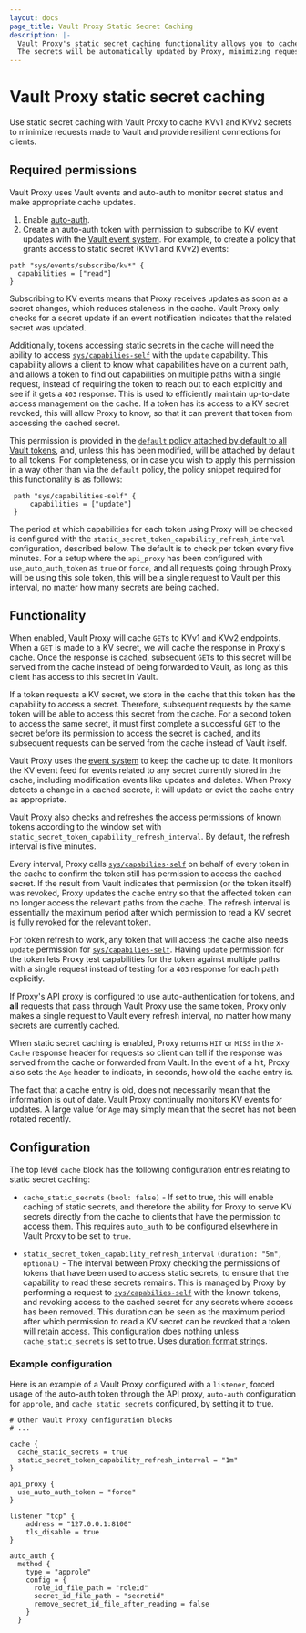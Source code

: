 ```yaml
---
layout: docs
page_title: Vault Proxy Static Secret Caching
description: |-
  Vault Proxy's static secret caching functionality allows you to cache KVv1 and KVv2 secrets for calling clients.
  The secrets will be automatically updated by Proxy, minimizing requests made to Vault, and offering resiliency.
---
```


# Vault Proxy static secret caching

Use static secret caching with Vault Proxy to cache KVv1 and KVv2 secrets to
minimize requests made to Vault and provide resilient connections for clients.

## Required permissions

Vault Proxy uses Vault events and auto-auth to monitor secret status and make
appropriate cache updates.
1. Enable [auto-auth](/vault/docs/agent-and-proxy/autoauth).
1. Create an auto-auth token with permission to subscribe to KV event updates
with the [Vault event system](/vault/docs/concepts/events). For example, to
create a policy that grants access to static secret (KVv1 and KVv2) events:
 ```hcl
 path "sys/events/subscribe/kv*" {
   capabilities = ["read"]
 }
   ```

Subscribing to KV events means that Proxy receives updates as soon as a secret
changes, which reduces staleness in the cache. Vault Proxy only checks for a
secret update if an event notification indicates that the related secret was
updated.

Additionally, tokens accessing static secrets in the cache will need the ability to access [`sys/capabilies-self`](/vault/api-docs/system/capabilities-self)
with the `update` capability. This capability allows a client to know what capabilities have on a current path, and allows
a token to find out capabilities on multiple paths with a single request, instead of requiring the token to reach out to
each explicitly and see if it gets a `403` response. This is used to efficiently maintain up-to-date access management
on the cache. If a token has its access to a KV secret revoked, this will allow Proxy to know, so that it can prevent
that token from accessing the cached secret.

This permission is provided in the [`default` policy attached by default to all Vault tokens](/vault/docs/concepts/policies#default-policy),
and, unless this has been modified, will be attached by default to all tokens. For completeness, or in case you wish to
apply this permission in a way other than via the `default` policy, the policy snippet required for this functionality
is as follows:

   ```hcl
    path "sys/capabilities-self" {
        capabilities = ["update"]
    }
   ```

The period at which capabilities for each token using Proxy will be checked is configured with the `static_secret_token_capability_refresh_interval`
configuration, described below. The default is to check per token every five minutes. For a setup where the `api_proxy`
has been configured with `use_auto_auth_token` as `true` or `force`, and all requests going through Proxy will be
using this sole token, this will be a single request to Vault per this interval, no matter how many secrets are
being cached.

## Functionality

When enabled, Vault Proxy will cache `GET`s to KVv1 and KVv2 endpoints. When a `GET` is made to a KV secret,
we will cache the response in Proxy's cache. Once the response is cached, subsequent `GET`s to this secret will
be served from the cache instead of being forwarded to Vault, as long as this client has access to this secret
in Vault.

If a token requests a KV secret, we store in the cache that this token has the capability to access a secret.
Therefore, subsequent requests by the same token will be able to access this secret from the cache. For a second
token to access the same secret, it must first complete a successful `GET` to the secret before its permission
to access the secret is cached, and its subsequent requests can be served from the cache instead of Vault itself.

Vault Proxy uses the [event system](/vault/docs/concepts/events) to keep the
cache up to date. It monitors the KV event feed for events related to any secret
currently stored in the cache, including modification events like updates and
deletes. When Proxy detects a change in a cached secrete, it will update or
evict the cache entry as appropriate.

Vault Proxy also checks and refreshes the access permissions of known tokens
according to the window set with `static_secret_token_capability_refresh_interval`.
By default, the refresh interval is five minutes.

Every interval, Proxy calls [`sys/capabilies-self`](/vault/api-docs/system/capabilities-self) on
behalf of every token in the cache to confirm the token still has permission to
access the cached secret. If the result from Vault indicates that permission (or
the token itself) was revoked, Proxy updates the cache entry so that the affected
token can no longer access the relevant paths from the cache. The refresh interval
is essentially the maximum period after which permission to read a KV secret is
fully revoked for the relevant token.

For token refresh to work, any token that will access the cache also needs
`update` permission for [`sys/capabilies-self`](/vault/api-docs/system/capabilities-self).
Having `update` permission for the token lets Proxy test capabilities for the
token against multiple paths with a single request instead of testing for a `403`
response for each path explicitly.

<Tip title="Refresh is per token, not per secret">

  If Proxy's API proxy is configured to use auto-authentication for tokens, and **all**
  requests that pass through Vault Proxy use the same token, Proxy only
  makes a single request to Vault every refresh interval, no matter how many
  secrets are currently cached.

</Tip>

When static secret caching is enabled, Proxy returns `HIT` or `MISS` in the `X-Cache`
response header for requests so client can tell if the response was served from
the cache or forwarded from Vault. In the event of a hit, Proxy also sets the
`Age` header to indicate, in seconds, how old the cache entry is.

<Tip title="Old does not mean stale">

  The fact that a cache entry is old, does not necessarily mean that the
  information is out of date. Vault Proxy continually monitors KV events for
  updates. A large value for `Age` may simply mean that the secret has not been
  rotated recently.

</Tip>

## Configuration

The top level `cache` block has the following configuration entries relating to static secret caching:

- `cache_static_secrets` `(bool: false)` - If set to true, this will enable caching of static secrets,
and therefore the ability for Proxy to serve KV secrets directly from the cache to clients that have
the permission to access them. This requires `auto_auth` to be configured elsewhere in Vault Proxy to
be set to `true`.

- `static_secret_token_capability_refresh_interval` `(duration: "5m", optional)` - The interval between Proxy
checking the permissions of tokens that have been used to access static secrets, to ensure that
the capability to read these secrets remains. This is managed by Proxy by performing a request to
[`sys/capabilies-self`](/vault/api-docs/system/capabilities-self) with the known tokens, and revoking
access to the cached secret for any secrets where access has been removed.
This duration can be seen as the maximum period after which permission to read a KV secret
can be revoked that a token will retain access. This configuration does nothing unless `cache_static_secrets` is
set to true.
Uses [duration format strings](/vault/docs/concepts/duration-format).

### Example configuration

Here is an example of a Vault Proxy configured with a `listener`, forced usage of the auto-auth token through the API proxy,
`auto-auth` configuration for `approle`, and `cache_static_secrets` configured, by setting it to true.

```hcl
# Other Vault Proxy configuration blocks
# ...

cache {
  cache_static_secrets = true
  static_secret_token_capability_refresh_interval = "1m"
}

api_proxy {
  use_auto_auth_token = "force"
}

listener "tcp" {
    address = "127.0.0.1:8100"
    tls_disable = true
}

auto_auth {
  method {
    type = "approle"
    config = {
      role_id_file_path = "roleid"
      secret_id_file_path = "secretid"
      remove_secret_id_file_after_reading = false
    }
  }
```
[event-system]: /vault/docs/concepts/events
